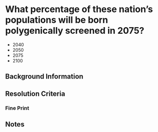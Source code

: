 
# What percentage of these nation's populations will be born polygenically screened in 2075?
* 2040
* 2050
* 2075
* 2100

## Background Information

## Resolution Criteria

### Fine Print

## Notes
